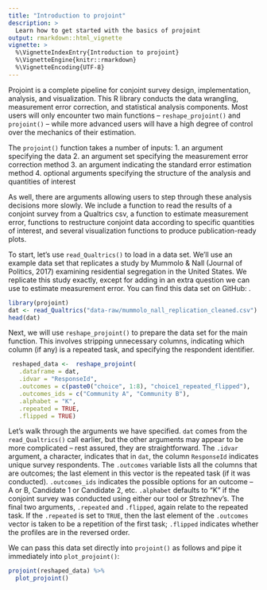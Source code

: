 ```yaml
---
title: "Introduction to projoint"
description: >
  Learn how to get started with the basics of projoint
output: rmarkdown::html_vignette
vignette: >
  %\VignetteIndexEntry{Introduction to projoint}
  %\VignetteEngine{knitr::rmarkdown}
  %\VignetteEncoding{UTF-8}
---
```


Projoint is a complete pipeline for conjoint survey design, implementation, analysis, and visualization. This R library conducts the data wrangling, measurement error correction, and statistical analysis components. Most users will only encounter two main functions -- `reshape_projoint()` and `projoint()` -- while more advanced users will have a high degree of control over the mechanics of their estimation.

The `projoint()` function takes a number of inputs: 
 1. an argument specifying the data
 2. an argument set specifying the measurement error correction method
 3. an argument indicating the standard error estimation method
 4. optional arguments specifying the structure of the analysis and quantities of interest
 
As well, there are arguments allowing users to step through these analysis decisions more slowly. We include a function to read the results of a conjoint survey from a Qualtrics csv, a function to estimate measurement error, functions to restructure conjoint data according to specific quantities of interest, and several visualization functions to produce publication-ready plots.

To start, let's use `read_Qualtrics()` to load in a data set. We'll use an example data set that replicates a study by Mummolo & Nall (Journal of Politics, 2017) examining residential segregation in the United States. We replicate this study exactly, except for adding in an extra question we can use to estimate measurement error. You can find this data set on GitHub: \url{https://github.com/yhoriuchi/projoint/blob/master/data-raw/mummolo_nall_replication_cleaned.csv}.

```r
library(projoint)
dat <- read_Qualtrics("data-raw/mummolo_nall_replication_cleaned.csv")
head(dat)
```

Next, we will use `reshape_projoint()` to prepare the data set for the main function. This involves stripping unnecessary columns, indicating which column (if any) is a repeated task, and specifying the respondent identifier.

```r

 reshaped_data <-  reshape_projoint(
   .dataframe = dat, 
   .idvar = "ResponseId", 
   .outcomes = c(paste0("choice", 1:8), "choice1_repeated_flipped"),
   .outcomes_ids = c("Community A", "Community B"),
   .alphabet = "K", 
   .repeated = TRUE,
   .flipped = TRUE)

```

Let's walk through the arguments we have specified. `dat` comes from the `read_Qualtrics()` call earlier, but the other arguments may appear to be more complicated -- rest assured, they are straightforward. The `.idvar` argument, a character, indicates that in `dat`, the column `ResponseId` indicates unique survey respondents. The `.outcomes` variable lists all the columns that are outcomes; the last element in this vector is the repeated task (if it was conducted). `.outcomes_ids` indicates the possible options for an outcome -- A or B, Candidate 1 or Candidate 2, etc. `.alphabet` defaults to "K" if the conjoint survey was conducted using either our tool or Strezhnev's. The final two arguments, `.repeated` and `.flipped`, again relate to the repeated task. If the `.repeated` is set to `TRUE`, then the last element of the `.outcomes` vector is taken to be a repetition of the first task; `.flipped` indicates whether the profiles are in the reversed order.

We can pass this data set directly into `projoint()` as follows and pipe it immediately into `plot_projoint()`:

```r
projoint(reshaped_data) %>%
  plot_projoint()

```

